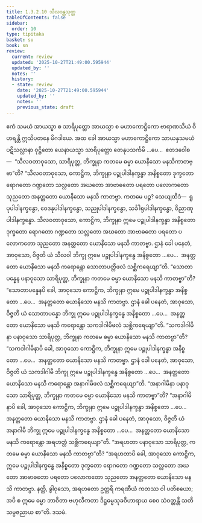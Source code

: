```yaml
---
title: 1.3.2.10 သီလဝန္တသုတ္တ
tableOfContents: false
sidebar:
  order: 10
type: tipitaka
basket: su
book: sn
review:
  current: review
  updated: '2025-10-27T21:49:00.595944'
  updated_by: ''
  notes: ''
  history:
  - state: review
    date: '2025-10-27T21:49:00.595944'
    updated_by: ''
    notes: ''
    previous_state: draft
---
```



<ReviewStatus review={frontmatter.review} showDetails={true} />

<HypothesisAnnotation frontmatter={frontmatter} />

<DynamicBreadcrumb />

<Division number="122" book="sn" e="ch" v="18" p="298">

<Paragraph number="700" book="sn">
ဧကံ သမယံ အာယသ္မာ စ သာရိပုတ္တော အာယသ္မာ စ မဟာကောဋ္ဌိကော ဗာရာဏသိယံ ဝိဟရန္တိ ဣသိပတနေ မိဂဒါယေ. အထ ခေါ အာယသ္မာ မဟာကောဋ္ဌိကော သာယနှသမယံ ပဋိသလ္လာနာ ဝုဋ္ဌိတော ယေနာယသ္မာ သာရိပုတ္တော တေနုပသင်္ကမိ …ပေ…  ဧတဒဝေါစ—  “သီလဝတာဝုသော, သာရိပုတ္တ, ဘိက္ခုနာ ကတမေ ဓမ္မာ ယောနိသော မနသိကာတဗ္ဗာ”တိ? “သီလဝတာဝုသော, ကောဋ္ဌိက, ဘိက္ခုနာ ပဉ္စုပါဒါနက္ခန္ဓာ အနိစ္စတော ဒုက္ခတော ရောဂတော ဂဏ္ဍတော သလ္လတော အဃတော အာဗာဓတော ပရတော ပလောကတော သုညတော အနတ္တတော ယောနိသော မနသိ ကာတဗ္ဗာ. ကတမေ ပဉ္စ? သေယျထိဒံ—  ရူပုပါဒါနက္ခန္ဓော, ဝေဒနုပါဒါနက္ခန္ဓော, သညုပါဒါနက္ခန္ဓော, သင်္ခါရုပါဒါနက္ခန္ဓော, ဝိညာဏုပါဒါနက္ခန္ဓော. သီလဝတာဝုသော, ကောဋ္ဌိက, ဘိက္ခုနာ ဣမေ ပဉ္စုပါဒါနက္ခန္ဓာ အနိစ္စတော ဒုက္ခတော ရောဂတော ဂဏ္ဍတော သလ္လတော အဃတော အာဗာဓတော ပရတော ပလောကတော သုညတော အနတ္တတော ယောနိသော မနသိ ကာတဗ္ဗာ. ဌာနံ ခေါ ပနေတံ, အာဝုသော, ဝိဇ္ဇတိ ယံ သီလဝါ ဘိက္ခု ဣမေ ပဉ္စုပါဒါနက္ခန္ဓေ အနိစ္စတော …ပေ…  အနတ္တတော ယောနိသော မနသိ ကရောန္တော သောတာပတ္တိဖလံ သစ္ဆိကရေယျာ”တိ.
</Paragraph>

<Paragraph number="701" book="sn">
“သောတာပန္နေန ပနာဝုသော သာရိပုတ္တ, ဘိက္ခုနာ ကတမေ ဓမ္မာ ယောနိသော မနသိ ကာတဗ္ဗာ”တိ? “သောတာပန္နေနပိ ခေါ, အာဝုသော ကောဋ္ဌိက, ဘိက္ခုနာ ဣမေ ပဉ္စုပါဒါနက္ခန္ဓာ အနိစ္စတော …ပေ…  အနတ္တတော ယောနိသော မနသိ ကာတဗ္ဗာ. ဌာနံ ခေါ ပနေတံ, အာဝုသော, ဝိဇ္ဇတိ ယံ သောတာပန္နော ဘိက္ခု ဣမေ ပဉ္စုပါဒါနက္ခန္ဓေ အနိစ္စတော …ပေ…  အနတ္တတော ယောနိသော မနသိ ကရောန္တော သကဒါဂါမိဖလံ သစ္ဆိကရေယျာ”တိ.
</Paragraph>

<Paragraph number="702" book="sn">
“သကဒါဂါမိနာ ပနာဝုသော သာရိပုတ္တ, ဘိက္ခုနာ ကတမေ ဓမ္မာ ယောနိသော မနသိ ကာတဗ္ဗာ”တိ? “သကဒါဂါမိနာပိ ခေါ, အာဝုသော ကောဋ္ဌိက, ဘိက္ခုနာ ဣမေ ပဉ္စုပါဒါနက္ခန္ဓာ အနိစ္စတော …ပေ…  အနတ္တတော ယောနိသော မနသိ ကာတဗ္ဗာ. ဌာနံ ခေါ ပနေတံ, အာဝုသော, ဝိဇ္ဇတိ ယံ သကဒါဂါမီ ဘိက္ခု ဣမေ ပဉ္စုပါဒါနက္ခန္ဓေ အနိစ္စတော …ပေ…  အနတ္တတော ယောနိသော မနသိ ကရောန္တော အနာဂါမိဖလံ သစ္ဆိကရေယျာ”တိ.
</Paragraph>

<Paragraph number="703" book="sn">
“အနာဂါမိနာ ပနာဝုသော သာရိပုတ္တ, ဘိက္ခုနာ ကတမေ ဓမ္မာ ယောနိသော မနသိ ကာတဗ္ဗာ”တိ? “အနာဂါမိနာပိ ခေါ, အာဝုသော ကောဋ္ဌိက, ဘိက္ခုနာ ဣမေ ပဉ္စုပါဒါနက္ခန္ဓာ အနိစ္စတော …ပေ…  အနတ္တတော ယောနိသော မနသိ ကာတဗ္ဗာ. ဌာနံ ခေါ ပနေတံ, အာဝုသော, ဝိဇ္ဇတိ ယံ အနာဂါမီ ဘိက္ခု ဣမေ ပဉ္စုပါဒါနက္ခန္ဓေ အနိစ္စတော …ပေ…  အနတ္တတော ယောနိသော မနသိ ကရောန္တော အရဟတ္တံ သစ္ဆိကရေယျာ”တိ.
</Paragraph>

<Paragraph number="704" book="sn">
“အရဟတာ ပနာဝုသော သာရိပုတ္တ, ကတမေ ဓမ္မာ ယောနိသော မနသိ ကာတဗ္ဗာ”တိ? “အရဟတာပိ ခေါ, အာဝုသော ကောဋ္ဌိက, ဣမေ ပဉ္စုပါဒါနက္ခန္ဓေ အနိစ္စတော ဒုက္ခတော ရောဂတော ဂဏ္ဍတော သလ္လတော အဃတော အာဗာဓတော ပရတော ပလောကတော သုညတော အနတ္တတော ယောနိသော မနသိ ကာတဗ္ဗာ. နတ္ထိ, ခွါဝုသော, အရဟတော ဥတ္တရိ ကရဏီယံ ကတဿ ဝါ ပတိစယော; အပိ စ ဣမေ ဓမ္မာ ဘာဝိတာ ဗဟုလီကတာ ဒိဋ္ဌဓမ္မသုခဝိဟာရာယ စေဝ သံဝတ္တန္တိ သတိသမ္ပဇညာယ စာ”တိ.

</Paragraph>
</Division>

<Paragraph number="705" type="center" book="sn">
ဒသမံ.
</Paragraph>
